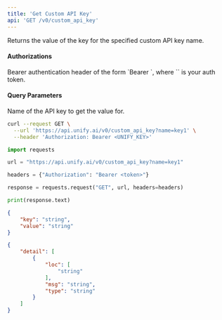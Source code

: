 ```yaml
---
title: 'Get Custom API Key'
api: 'GET /v0/custom_api_key'
---
```

Returns the value of the key for the specified custom API key name.

#### Authorizations

<ParamField header="Authorization" type="string" required="true">
  Bearer authentication header of the form `Bearer <token>`, where `<token>` is your auth token.
</ParamField>

#### Query Parameters

<ParamField query="name" type="string" required="true">
Name of the API key to get the value for.
</ParamField>

<RequestExample>

```bash cURL
curl --request GET \
  --url 'https://api.unify.ai/v0/custom_api_key?name=key1' \
  --header 'Authorization: Bearer <UNIFY_KEY>'
```

```python Python
import requests

url = "https://api.unify.ai/v0/custom_api_key?name=key1"

headers = {"Authorization": "Bearer <token>"}

response = requests.request("GET", url, headers=headers)

print(response.text)
```

</RequestExample>
<ResponseExample>

```json 200
{
    "key": "string",
    "value": "string"
}
```

```json 422
{
    "detail": [
        {
            "loc": [
                "string"
            ],
            "msg": "string",
            "type": "string"
        }
    ]
}
```

</ResponseExample>
